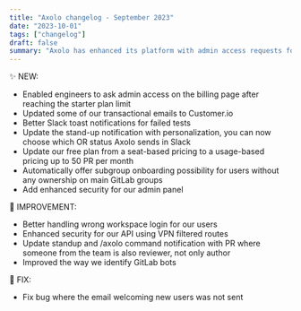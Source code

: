 ```yaml
---
title: "Axolo changelog - September 2023"
date: "2023-10-01"
tags: ["changelog"]
draft: false
summary: "Axolo has enhanced its platform with admin access requests for engineers, revamped transactional emails, personalized Slack notifications, and a new usage-based free plan. Security for the admin panel and API has been strengthened, user login and notification systems improved, and a bug affecting new user welcome emails has been fixed."
---
```


✨ NEW:

- Enabled engineers to ask admin access on the billing page after reaching the starter plan limit
- Updated some of our transactional emails to Customer.io
- Better Slack toast notifications for failed tests
- Update the stand-up notification with personalization, you can now choose which OR status Axolo sends in Slack
- Update our free plan from a seat-based pricing to a usage-based pricing up to 50 PR per month
- Automatically offer subgroup onboarding possibility for users without any ownership on main GitLab groups
- Add enhanced security for our admin panel

🔨 IMPROVEMENT:

- Better handling wrong workspace login for our users
- Enhanced security for our API using VPN filtered routes
- Update standup and /axolo command notification with PR where someone from the team is also reviewer, not only author
- Improved the way we identify GitLab bots

🐞 FIX:

- Fix bug where the email welcoming new users was not sent
